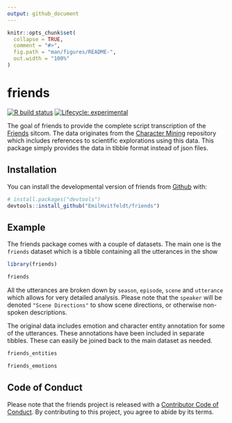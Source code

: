 ```yaml
---
output: github_document
---
```


<!-- README.md is generated from README.Rmd. Please edit that file -->

```r
knitr::opts_chunk$set(
  collapse = TRUE,
  comment = "#>",
  fig.path = "man/figures/README-",
  out.width = "100%"
)
```

# friends

<!-- badges: start -->
[![R build status](https://github.com/EmilHvitfeldt/friends/workflows/R-CMD-check/badge.svg)](https://github.com/EmilHvitfeldt/friends/actions)
[![Lifecycle: experimental](https://img.shields.io/badge/lifecycle-experimental-orange.svg)](https://www.tidyverse.org/lifecycle/#experimental)
<!-- badges: end -->

The goal of friends to provide the complete script transcription of the [Friends](https://en.wikipedia.org/wiki/Friends) sitcom. The data originates from the [Character Mining](https://github.com/emorynlp/character-mining) repository which includes references to scientific explorations using this data. This package simply provides the data in tibble format instead of json files.

## Installation

You can install the developmental version of friends from [Github](http://github.com/) with:

``` r
# install.packages("devtools")
devtools::install_github("EmilHvitfeldt/friends")
```

## Example

The friends package comes with a couple of datasets. The main one is the `friends` dataset which is a tibble containing all the utterances in the show

```r
library(friends)

friends
```

All the utterances are broken down by `season`, `episode`, `scene` and `utterance` which allows for very detailed analysis. Please note that the `speaker` will be denoted `"Scene Directions"` to show scene directions, or otherwise non-spoken descriptions.

The original data includes emotion and character entity annotation for some of the utterances. These annotations have been included in separate tibbles. These can easily be joined back to the main dataset as needed.

```r
friends_entities

friends_emotions
```

## Code of Conduct

Please note that the friends project is released with a [Contributor Code of Conduct](https://contributor-covenant.org/version/2/0/CODE_OF_CONDUCT.html). By contributing to this project, you agree to abide by its terms.
